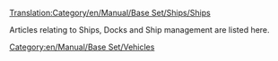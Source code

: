 [[Translation:Category/en/Manual/Base Set/Ships/Ships]]


Articles relating to Ships, Docks and Ship management are listed here.
{{en/Catmore}}

[[Category:en/Manual/Base Set/Vehicles]]
